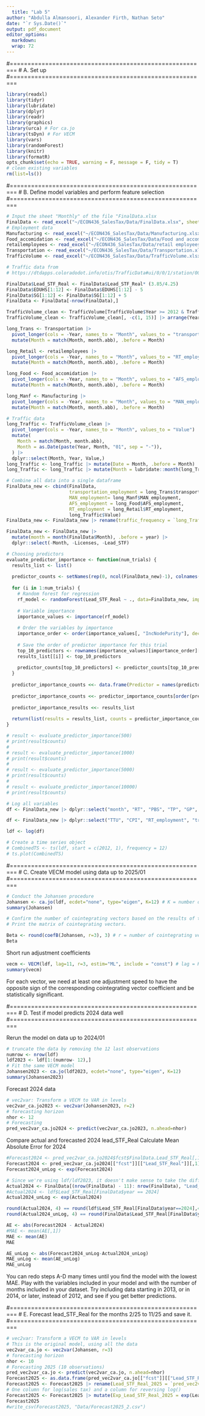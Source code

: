 ```yaml
---
  title: "Lab 5"
author: "Abdulla Almansoori, Alexander Firth, Nathan Seto"
date: "`r Sys.Date()`"
output: pdf_document
editor_options: 
  markdown: 
  wrap: 72
---
```


#========================================================
# A. Set up
#========================================================

```r
library(readxl)
library(tidyr)
library(lubridate)
library(dplyr)
library(readr)
library(graphics)
library(urca) # For ca.jo
library(tsDyn) # For VECM
library(vars)
library(randomForest)
library(knitr)
library(formatR)
opts_chunk$set(echo = TRUE, warning = F, message = F, tidy = T)
# clean existing variables
rm(list=ls())
```

#========================================================
# B. Define model variables and perform feature selection
#========================================================

```r
# Input the sheet "Monthly" of the file "FinalData.xlsx
FinalData <- read_excel("~/ECON436_SalesTax/Data/FinalData.xlsx", sheet = 1)
# Employment data
Manufacturing <- read_excel("~/ECON436_SalesTax/Data/Manufacturing.xlsx")
Food_accomidation <- read_excel("~/ECON436_SalesTax/Data/Food and accomidation.xlsx")
retailemployees <- read_excel("~/ECON436_SalesTax/Data/retail employees.xlsx")
Transportation <- read_excel("~/ECON436_SalesTax/Data/Transportation.xlsx")
TrafficVolume <- read_excel("~/ECON436_SalesTax/Data/TrafficVolume.xlsx") 

# Traffic data from 
# https://dtdapps.coloradodot.info/otis/TrafficData#ui/0/0/1/station/000127/criteria/27425//false/true/

FinalData$Lead_STF_Real <- FinalData$Lead_STF_Real* (3.85/4.25)
FinalData$EDUHS[1:12] <- FinalData$EDUHS[1:12] - 5
FinalData$SG[1:12] <- FinalData$SG[1:12] + 5
FinalData <- FinalData[-nrow(FinalData),]

TrafficVolume_clean <- TrafficVolume[TrafficVolume$Year >= 2012 & TrafficVolume$Year <= 2024, ]
TrafficVolume_clean <- TrafficVolume_clean[, -c(1, 15)] |> arrange(Year)

long_Trans <- Transportation |> 
  pivot_longer(cols = -Year, names_to = "Month", values_to = "transportation_employment") |> 
  mutate(Month = match(Month, month.abb), .before = Month)

long_Retail <- retailemployees |> 
  pivot_longer(cols = -Year, names_to = "Month", values_to = "RT_employment") |> 
  mutate(Month = match(Month, month.abb), .before = Month)

long_Food <- Food_accomidation |> 
  pivot_longer(cols = -Year, names_to = "Month", values_to = "AFS_employment") |> 
  mutate(Month = match(Month, month.abb), .before = Month)

long_Manf <- Manufacturing |> 
  pivot_longer(cols = -Year, names_to = "Month", values_to = "MAN_employment") |> 
  mutate(Month = match(Month, month.abb), .before = Month)

# Traffic data
long_Traffic <- TrafficVolume_clean |>
  pivot_longer(cols = -Year, names_to = "Month", values_to = "Value") |>
  mutate(
    Month = match(Month, month.abb),
    Month = as.Date(paste(Year, Month, "01", sep = "-")),
  ) |>
  dplyr::select(Month, Year, Value,)
long_Traffic <- long_Traffic |> mutate(Date = Month, .before = Month)
long_Traffic <- long_Traffic |> mutate(Month = lubridate::month(long_Traffic$Date))

# Combine all data into a single dataframe
FinalData_new <- cbind(FinalData, 
                       transportation_employment = long_Trans$transportation_employment, 
                       MAN_employment= long_Manf$MAN_employment, 
                       AFS_employment = long_Food$AFS_employment, 
                       RT_employment = long_Retail$RT_employment,
                       long_Traffic$Value)
FinalData_new <- FinalData_new |> rename(traffic_frequency = `long_Traffic$Value`)

FinalData_new <- FinalData_new |> 
  mutate(month = month(FinalData$Month), .before = year) |> 
  dplyr::select(-Month, -Licenses, -Lead_STF)
```

```r
# Choosing predictors
evaluate_predictor_importance <- function(num_trials) {
  results_list <- list()
  
  predictor_counts <- setNames(rep(0, ncol(FinalData_new)-1), colnames(FinalData_new)[-which(names(FinalData_new) == "Lead_STF_Real")])
  
  for (i in 1:num_trials) {
    # Random forest for regression
    rf_model <- randomForest(Lead_STF_Real ~ ., data=FinalData_new, importance=TRUE)
    
    # Variable importance
    importance_values <- importance(rf_model)
    
    # Order the variables by importance
    importance_order <- order(importance_values[, "IncNodePurity"], decreasing = TRUE)
    
    # Save the order of predictor importance for this trial
    top_10_predictors <- rownames(importance_values)[importance_order][1:10]
    results_list[[i]] <- top_10_predictors
    
    predictor_counts[top_10_predictors] <- predictor_counts[top_10_predictors] + 1
  }
  
  predictor_importance_counts <<- data.frame(Predictor = names(predictor_counts), Count = predictor_counts)
  
  predictor_importance_counts <<- predictor_importance_counts[order(predictor_importance_counts$Count, decreasing = TRUE), ]
  
  predictor_importance_results <<- results_list
  
  return(list(results = results_list, counts = predictor_importance_counts))
}

# result <- evaluate_predictor_importance(500)
# print(result$counts)
#
# result <- evaluate_predictor_importance(1000)
# print(result$counts)
# 
# result <- evaluate_predictor_importance(5000)
# print(result$counts)
# 
# result <- evaluate_predictor_importance(10000)
# print(result$counts)
```


```r
# Log all variables
df <- FinalData_new |> dplyr::select("month", "RT", "PBS", "TP", "GP", "traffic_frequency", "RT", "CPI", "PSP", "FA", "Lead_STF_Real")

df <- FinalData_new |> dplyr::select("TTU", "CPI", "RT_employment", "traffic_frequency", "PBS", "Lead_STF_Real")

ldf <- log(df)

# Create a time series object
# CombinedTS <- ts(ldf, start = c(2012, 1), frequency = 12)
# ts.plot(CombinedTS)
```

#========================================================
# C. Create VECM model using data up to 2025/01
#========================================================

```r
# Conduct the Johansen procedure
Johansen <- ca.jo(ldf, ecdet="none", type="eigen", K=12) # K = number of periods in a year (4 if quarterly data, 12 if monthly data)
summary(Johansen)

# Confirm the number of cointegrating vectors based on the results of the Johansen procedure.
# Print the matrix of cointegrating vectors.
```

```r
Beta <- round(coefB(Johansen, r=3), 3) # r = number of cointegrating vectors
Beta
```

Short run adjustment coefficients

```r
vecm <- VECM(ldf, lag=11, r=3, estim="ML", include = "const") # lag = K-1
summary(vecm)
```

For each vector, we need at least one adjustment speed to have the opposite sign of the corresponding cointegrating vector coefficient and be statistically significant.

#========================================================
# D. Test if model predicts 2024 data well
#========================================================

Rerun the model on data up to 2024/01

```r
# truncate the data by removing the 12 last observations
numrow <- nrow(ldf)
ldf2023 <- ldf[1:(numrow- 12),]
# Fit the same VECM model
Johansen2023 <- ca.jo(ldf2023, ecdet="none", type="eigen", K=12)
summary(Johansen2023)
```

Forecast 2024 data

```r
# vec2var: Transform a VECM to VAR in levels
vec2var_ca.jo2023 <- vec2var(Johansen2023, r=2)
# forecasting horizon
nhor <- 12 
# Forecasting
pred_vec2var_ca.jo2024 <- predict(vec2var_ca.jo2023, n.ahead=nhor)
```

Compare actual and forecasted 2024 lead_STF_Real
Calculate Mean Absolute Error for 2024

```r
#Forecast2024 <- pred_vec2var_ca.jo2024$fcst$FinalData.Lead_STF_Real[,1]
Forecast2024 <- pred_vec2var_ca.jo2024[["fcst"]][["Lead_STF_Real"]][,1] # Predicts log(Lead_STF_Real) from ldf2023
Forecast2024_unLog <- exp(Forecast2024)

# Since we're using ldf/ldf2023, it doesn't make sense to take the difference between log(sales tax) from ldf and sales tax from FinalData. We can convert the values later.
Actual2024 <- FinalData[(nrow(FinalData) - 11): nrow(FinalData), "Lead_STF_Real"]
#Actual2024 <- ldf$Lead_STF_Real[FinalData$year == 2024]
Actual2024_unLog <- exp(Actual2024)

round(Actual2024, 4) == round(ldf$Lead_STF_Real[FinalData$year==2024],4)
round(Actual2024_unLog, 4) == round(FinalData$Lead_STF_Real[FinalData$year == 2024], 4)

AE <- abs(Forecast2024 - Actual2024)
#MAE <- mean(AE[,1])
MAE <- mean(AE)
MAE

AE_unLog <- abs(Forecast2024_unLog-Actual2024_unLog)
MAE_unLog <- mean(AE_unLog)
MAE_unLog
```

You can redo steps A-D many times until you find the model with the lowest MAE. 
Play with the variables included in your model and with the number of months included in your dataset. Try including data starting in 2013, or in 2014, or later, instead of 2012, and see if you get better predictions.

#========================================================
# E. Forecast lead_STF_Real for the months 2/25 to 11/25 and save it.
#========================================================

```r
# vec2var: Transform a VECM to VAR in levels
# This is the original model, using all the data
vec2var_ca.jo <- vec2var(Johansen, r=3)
# forecasting horizon
nhor <- 10 
# Forecasting 2025 (10 observations)
pred_vec2var_ca.jo <- predict(vec2var_ca.jo, n.ahead=nhor)
Forecast2025 <- as.data.frame(pred_vec2var_ca.jo[["fcst"]][["Lead_STF_Real"]][,1])
Forecast2025 <- Forecast2025 |> rename(Lead_STF_Real_2025 = `pred_vec2var_ca.jo[["fcst"]][["Lead_STF_Real"]][, 1]`)
# One column for log(sales tax) and a column for reversing log()
Forecast2025 <- Forecast2025 |> mutate(Exp_Lead_STF_Real_2025 = exp(Lead_STF_Real_2025))
Forecast2025
#write_csv(Forecast2025, "Data/Forecast2025_2.csv")
```
